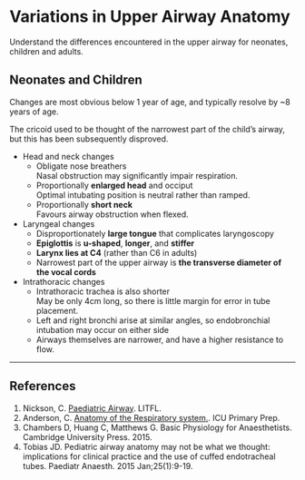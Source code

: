 # Variations in Upper Airway Anatomy

:::CICM
Understand the differences encountered in the upper airway for neonates, children and adults.
:::

## Neonates and Children

Changes are most obvious below 1 year of age, and typically resolve by ~8 years of age.

::: column-margin
The cricoid used to be thought of the narrowest part of the child's airway, but this has been subsequently disproved.
:::

* Head and neck changes
    * Obligate nose breathers\
    Nasal obstruction may significantly impair respiration.
    * Proportionally **enlarged head** and occiput\
    Optimal intubating position is neutral rather than ramped.
    * Proportionally **short neck**\
    Favours airway obstruction when flexed.
* Laryngeal changes
    * Disproportionately **large tongue** that complicates laryngoscopy
    * **Epiglottis** is **u-shaped**, **longer**, and **stiffer**
    * **Larynx lies at C4** (rather than C6 in adults)
    * Narrowest part of the upper airway is **the transverse diameter of the vocal cords**\
* Intrathoracic changes
    * Intrathoracic trachea is also shorter\
    May be only 4cm long, so there is little margin for error in tube placement.
    * Left and right bronchi arise at similar angles, so endobronchial intubation may occur on either side
    * Airways themselves are narrower, and have a higher resistance to flow. 

---

## References

1. Nickson, C. [Paediatric Airway](http://lifeinthefastlane.com/ccc/paediatric-airway/). LITFL.
2. Anderson, C. [Anatomy of the Respiratory system.](https://icuprimaryprep.files.wordpress.com/2012/05/anatomy-of-the-respiratory-system-22.pdf). ICU Primary Prep.
3. Chambers D, Huang C, Matthews G. Basic Physiology for Anaesthetists. Cambridge University Press. 2015.
4. Tobias JD. Pediatric airway anatomy may not be what we thought: implications for clinical practice and the use of cuffed endotracheal tubes. Paediatr Anaesth. 2015 Jan;25(1):9-19.